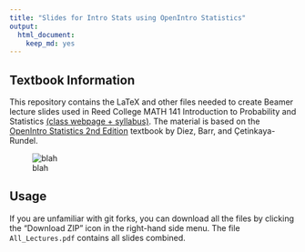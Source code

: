 ```yaml
---
title: "Slides for Intro Stats using OpenIntro Statistics"
output:
  html_document:
    keep_md: yes
---
```



## Textbook Information
This repository contains the LaTeX and other files needed to create Beamer lecture slides used in Reed College MATH 141 Introduction to Probability and Statistics [(class webpage + syllabus)](http://people.reed.edu/~albkim/MATH141/).  The material is based on the [OpenIntro Statistics 2nd Edition](http://www.openintro.org/stat/textbook.php) textbook by Diez, Barr, and Çetinkaya-Rundel.

![blah](http://ecx.images-amazon.com/images/I/41y7PO%2BzSCL._SX258_BO1,204,203,200_.jpg)

## Usage
If you are unfamiliar with git forks, you can download all the files by clicking the "Download ZIP" icon in the right-hand side menu.  The file `All_Lectures.pdf` contains all slides combined.


